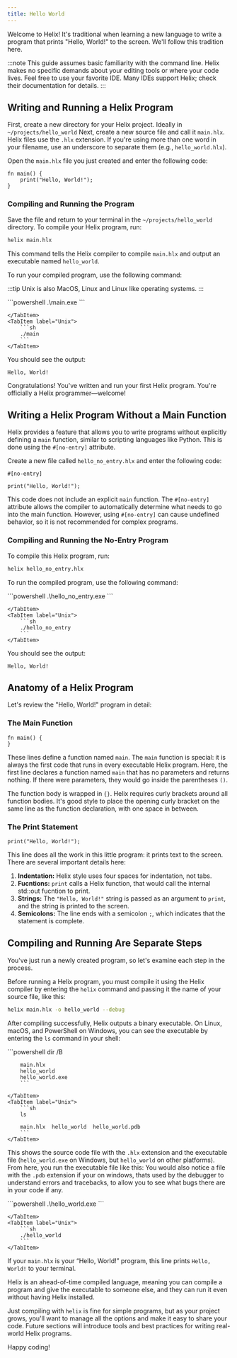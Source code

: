```yaml
---
title: Hello World
---
```



Welcome to Helix! It's traditional when learning a new language to write a program that prints "Hello, World!" to the screen. We'll follow this tradition here.

:::note
This guide assumes basic familiarity with the command line. Helix makes no specific demands about your editing tools or where your code lives. Feel free to use your favorite IDE. Many IDEs support Helix; check their documentation for details.
:::

## Writing and Running a Helix Program

First, create a new directory for your Helix project. Ideally in `~/projects/hello_world`
Next, create a new source file and call it `main.hlx`. Helix files use the `.hlx` extension. If you're using more than one word in your filename, use an underscore to separate them (e.g., `hello_world.hlx`).

Open the `main.hlx` file you just created and enter the following code:

```Helix title="main.hlx"
fn main() {
    print("Hello, World!");
}
```

### Compiling and Running the Program

Save the file and return to your terminal in the `~/projects/hello_world` directory. To compile your Helix program, run:

```sh
helix main.hlx
```

This command tells the Helix compiler to compile `main.hlx` and output an executable named `hello_world`.

To run your compiled program, use the following command:

:::tip
Unix is also MacOS, Linux and Linux like operating systems.
:::

<Tabs>
    <TabItem label="Windows">
        ```powershell
        .\main.exe
        ```

    </TabItem>
    <TabItem label="Unix">
        ```sh
        ./main
        ```
    </TabItem>

</Tabs>

You should see the output:

```ansi
Hello, World!
```

Congratulations! You've written and run your first Helix program. You're officially a Helix programmer—welcome!

## Writing a Helix Program Without a Main Function

Helix provides a feature that allows you to write programs without explicitly defining a `main` function, similar to scripting languages like Python. This is done using the `#[no-entry]` attribute.

Create a new file called `hello_no_entry.hlx` and enter the following code:

```Helix  title="hello_no_entry.hlx"
#[no-entry]

print("Hello, World!");
```

This code does not include an explicit `main` function. The `#[no-entry]` attribute allows the compiler to automatically determine what needs to go into the main function. However, using `#[no-entry]` can cause undefined behavior, so it is not recommended for complex programs.

### Compiling and Running the No-Entry Program

To compile this Helix program, run:

```sh
helix hello_no_entry.hlx
```

To run the compiled program, use the following command:

<Tabs>
    <TabItem label="Windows">
        ```powershell
        .\hello_no_entry.exe
        ```

    </TabItem>
    <TabItem label="Unix">
        ```sh
        ./hello_no_entry
        ```
    </TabItem>

</Tabs>

You should see the output:

```ansi
Hello, World!
```

## Anatomy of a Helix Program

Let's review the "Hello, World!" program in detail:

### The Main Function

```Helix
fn main() {
}
```

These lines define a function named `main`. The `main` function is special: it is always the first code that runs in every executable Helix program. Here, the first line declares a function named `main` that has no parameters and returns nothing. If there were parameters, they would go inside the parentheses `()`.

The function body is wrapped in `{}`. Helix requires curly brackets around all function bodies. It's good style to place the opening curly bracket on the same line as the function declaration, with one space in between.

### The Print Statement

```Helix
print("Hello, World!");
```

This line does all the work in this little program: it prints text to the screen. There are several important details here:

1. **Indentation:** Helix style uses four spaces for indentation, not tabs.
2. **Fucntions:** `print` calls a Helix function, that would call the internal std::out fucntion to print.
3. **Strings:** The `"Hello, World!"` string is passed as an argument to `print`, and the string is printed to the screen.
4. **Semicolons:** The line ends with a semicolon `;`, which indicates that the statement is complete.

## Compiling and Running Are Separate Steps

You've just run a newly created program, so let's examine each step in the process.

Before running a Helix program, you must compile it using the Helix compiler by entering the `helix` command and passing it the name of your source file, like this:

```sh
helix main.hlx -o hello_world --debug
```

After compiling successfully, Helix outputs a binary executable. On Linux, macOS, and PowerShell on Windows, you can see the executable by entering the `ls` command in your shell:

<Tabs>
    <TabItem label="Windows">
        ```powershell
        dir /B

        main.hlx
        hello_world
        hello_world.exe
        ```

    </TabItem>
    <TabItem label="Unix">
        ```sh
        ls

        main.hlx  hello_world  hello_world.pdb
        ```
    </TabItem>

</Tabs>

This shows the source code file with the `.hlx` extension and the executable file (`hello_world.exe` on Windows, but `hello_world` on other platforms). From here, you run the executable file like this:
You would also notice a file with the `.pdb` extension if your on windows, thats used by the debugger to understand errors and tracebacks, to allow you to see what bugs there are in your code if any.

<Tabs>
    <TabItem label="Windows">
        ```powershell
        .\hello_world.exe
        ```

    </TabItem>
    <TabItem label="Unix">
        ```sh
        ./hello_world
        ```
    </TabItem>

</Tabs>

If your `main.hlx` is your “Hello, World!” program, this line prints `Hello, World!` to your terminal.

Helix is an ahead-of-time compiled language, meaning you can compile a program and give the executable to someone else, and they can run it even without having Helix installed.

Just compiling with `helix` is fine for simple programs, but as your project grows, you'll want to manage all the options and make it easy to share your code. Future sections will introduce tools and best practices for writing real-world Helix programs.

Happy coding!
